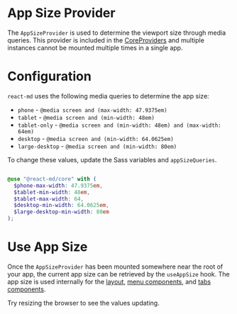 # App Size Provider

The `AppSizeProvider` is used to determine the viewport size through media
queries. This provider is included in the [CoreProviders](./core-providers)
and multiple instances cannot be mounted multiple times in a single app.

# Configuration

`react-md` uses the following media queries to determine the app size:

- `phone` - `@media screen and (max-width: 47.9375em)`
- `tablet` - `@media screen and (min-width: 48em)`
- `tablet-only` - `@media screen and (min-width: 48em) and (max-width: 64em)`
- `desktop` - `@media screen and (min-width: 64.0625em)`
- `large-desktop` - `@media screen and (min-width: 80em)`

To change these values, update the Sass variables and `appSizeQueries`.

```demo source="./ConfigurationExample.tsx" importOnly

```

```scss
@use "@react-md/core" with (
  $phone-max-width: 47.9375em,
  $tablet-min-width: 48em,
  $tablet-max-width: 64,
  $desktop-min-width: 64.0625em,
  $large-desktop-min-width: 80em
);
```

# Use App Size

Once the `AppSizeProvider` has been mounted somewhere near the root of your app,
the current app size can be retrieved by the `useAppSize` hook. The app size is
used internally for the [layout](/getting-started/layout), [menu
components](./menu), and [tabs components](./tabs).

Try resizing the browser to see the values updating.

```demo source="./UseAppSizeExample.tsx"

```
